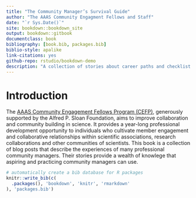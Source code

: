 ```yaml
--- 
title: "The Community Manager’s Survival Guide"
author: "The AAAS Community Engagment Fellows and Staff"
date: "`r Sys.Date()`"
site: bookdown::bookdown_site
output: bookdown::gitbook
documentclass: book
bibliography: [book.bib, packages.bib]
biblio-style: apalike
link-citations: yes
github-repo: rstudio/bookdown-demo
description: "A collection of stories about career paths and checklist for day-to-day activities to help you survive and thrive as a scientific community manager."
---
```


# Introduction

The [AAAS Community Engagement Fellows Program (CEFP)](https://www.aaas.org/programs/community-engagement-fellows), generously supported by the Alfred P. Sloan Foundation, aims to improve collaboration and community building in science. It provides a year-long professional development opportunity to individuals who cultivate member engagement and collaborative relationships within scientific associations, research collaborations and other communities of scientists. This book is a collection of blog posts that describe the experiences of many professional community managers. Their stories provide a wealth of knowlege that aspiring and practicing community managers can use. 

```r
# automatically create a bib database for R packages
knitr::write_bib(c(
  .packages(), 'bookdown', 'knitr', 'rmarkdown'
), 'packages.bib')
```

